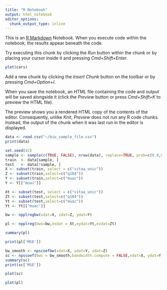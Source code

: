 ```yaml
---
title: "R Notebook"
output: html_notebook
editor_options: 
  chunk_output_type: inline
---
```


This is an [R Markdown](http://rmarkdown.rstudio.com) Notebook. When you execute code within the notebook, the results appear beneath the code. 

Try executing this chunk by clicking the *Run* button within the chunk or by placing your cursor inside it and pressing *Cmd+Shift+Enter*. 

```r
plot(cars)
```

Add a new chunk by clicking the *Insert Chunk* button on the toolbar or by pressing *Cmd+Option+I*.

When you save the notebook, an HTML file containing the code and output will be saved alongside it (click the *Preview* button or press *Cmd+Shift+K* to preview the HTML file). 

The preview shows you a rendered HTML copy of the contents of the editor. Consequently, unlike *Knit*, *Preview* does not run any R code chunks. Instead, the output of the chunk when it was last run in the editor is displayed.
```r
data <- read.csv("~/bio_sample_file.csv")
print(data)
```
```r
set.seed(42)
sample <- sample(c(TRUE, FALSE), nrow(data), replace=TRUE, prob=c(0.8,0.2))
train  <- data[sample, ]
test   <- data[!sample, ]
X <- subset(train, select = c("vitaa_unic"))
Z <- subset(train,select=c("q104"))
Y <- subset(train,select=c("muac"))
Y <- Y[["muac"]]

Xt <- subset(test, select = c("vitaa_unic"))
Zt <- subset(test,select=c("q104"))
Yt <- subset(test,select=c("muac"))
Yt <- Yt[["muac"]]
```

```r
bw <- npplregbw(xdat=X, zdat=Z, ydat=Y)
```


```r
pl <- npplreg(bws=bw,exdat = Xt,eydat=Yt,ezdat=Zt)
```
```r
summary(pl)
```

```r
print(pl['MSE'])
```
```r
bw_smooth <- npscoefbw(xdat=X, ydat=Y, zdat=Z)
sc <- npscoef(bws = bw_smooth,bandwidth.compute = FALSE,xdat=X, ydat=Y, zdat=Z,exdat = Xt,eydat=Yt,ezdat=Zt)
summary(sc)
print(sc['MSE'])
```
```r
plot(sc)
```
```r
plot(pl)
```

